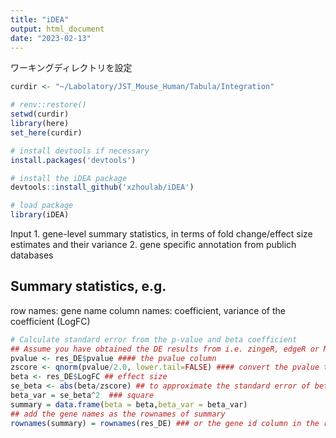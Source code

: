 ```yaml
---
title: "iDEA"
output: html_document
date: "2023-02-13"
---
```

ワーキングディレクトリを設定
```r
curdir <- "~/Labolatory/JST_Mouse_Human/Tabula/Integration"

# renv::restore()
setwd(curdir)
library(here)
set_here(curdir)
```


```r
# install devtools if necessary
install.packages('devtools')

# install the iDEA package
devtools::install_github('xzhoulab/iDEA')

# load package
library(iDEA)
```
Input
1. gene-level summary statistics, in terms of fold change/effect size estimates and their variance
2. gene specific annotation from publich databases 

## Summary statistics, e.g.
row names: gene name
column names: coefficient, variance of the coefficient (LogFC)
```r
# Calculate standard error from the p-value and beta coefficient
## Assume you have obtained the DE results from i.e. zingeR, edgeR or MAST with the data frame res_DE (column: pvalue and LogFC)
pvalue <- res_DE$pvalue #### the pvalue column
zscore <- qnorm(pvalue/2.0, lower.tail=FALSE) #### convert the pvalue to z-score
beta <- res_DE$LogFC ## effect size
se_beta <- abs(beta/zscore) ## to approximate the standard error of beta
beta_var = se_beta^2  ### square 
summary = data.frame(beta = beta,beta_var = beta_var)
## add the gene names as the rownames of summary
rownames(summary) = rownames(res_DE) ### or the gene id column in the res_DE results
```

